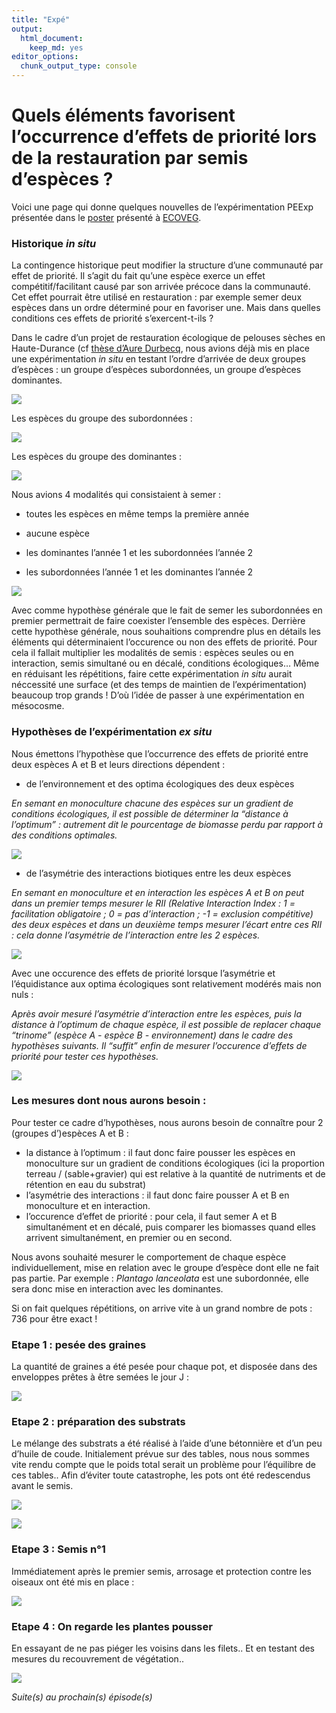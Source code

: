 ```yaml
---
title: "Expé"
output: 
  html_document:
    keep_md: yes
editor_options: 
  chunk_output_type: console
---
```


# Quels éléments favorisent l’occurrence d’effets de priorité lors de la restauration par semis d’espèces ?

Voici une page qui donne quelques nouvelles de l'expérimentation PEExp présentée dans le [poster](https://github.com/RenaudJau/PEExp/blob/main/Poster_ECOVEG_PEExp.pdf) présenté à [ECOVEG](https://www.gembloux.ulg.ac.be/ecoveg15/).

### Historique *in situ*

La contingence historique peut modifier la structure d’une communauté par effet de priorité. Il s’agit du fait qu’une espèce exerce un effet compétitif/facilitant causé par son arrivée précoce dans la communauté. Cet effet pourrait être utilisé en restauration : par exemple semer deux espèces dans un ordre déterminé pour en favoriser une. Mais dans quelles conditions ces effets de priorité s’exercent-t-ils ?

Dans le cadre d'un projet de restauration écologique de pelouses sèches en Haute-Durance (cf [thèse d'Aure Durbecq](https://tel.archives-ouvertes.fr/tel-03638021), nous avions déjà mis en place une expérimentation *in situ* en testant l'ordre d'arrivée de deux groupes d'espèces : un groupe d'espèces subordonnées, un groupe d'espèces dominantes.

![](https://raw.githubusercontent.com/RenaudJau/PEExp/main/reference.jpg)

Les espèces du groupe des subordonnées :

![](https://raw.githubusercontent.com/RenaudJau/PEExp/main/subordonnees.png)

Les espèces du groupe des dominantes :

![](https://raw.githubusercontent.com/RenaudJau/PEExp/main/dominantes.png)

Nous avions 4 modalités qui consistaient à semer :

* toutes les espèces en même temps la première année

* aucune espèce

* les dominantes l'année 1 et les subordonnées l'année 2

* les subordonnées l'année 1 et les dominantes l'année 2

![](https://raw.githubusercontent.com/RenaudJau/PEExp/main/plan_exp.jpg)

Avec comme hypothèse générale que le fait de semer les subordonnées en premier permettrait de faire coexister l'ensemble des espèces. Derrière cette hypothèse générale, nous souhaitions comprendre plus en détails les éléments qui déterminaient l'occurence ou non des effets de priorité. Pour cela il fallait multiplier les modalités de semis : espèces seules ou en interaction, semis simultané ou en décalé, conditions écologiques... Même en réduisant les répétitions, faire cette expérimentation *in situ* aurait néccessité une surface (et des temps de maintien de l'expérimentation) beaucoup trop grands ! D'où l'idée de passer à une expérimentation en mésocosme.

### Hypothèses de l'expérimentation *ex situ*

Nous émettons l’hypothèse que l’occurrence des effets de priorité entre deux espèces A et B et leurs directions dépendent :

* de l’environnement et des optima écologiques des deux espèces 

*En semant en monoculture chacune des espèces sur un gradient de conditions écologiques, il est possible de déterminer la "distance à l'optimum" : autrement dit le pourcentage de biomasse perdu par rapport à des conditions optimales.*

![](https://raw.githubusercontent.com/RenaudJau/PEExp/main/mesure_dist.png)

* de l’asymétrie des interactions biotiques entre les deux espèces

*En semant en monoculture et en interaction les espèces A et B on peut dans un premier temps mesurer le RII (Relative Interaction Index : 1 = facilitation obligatoire ; 0 = pas d'interaction ; -1 = exclusion compétitive) des deux espèces et dans un deuxième temps mesurer l'écart entre ces RII : cela donne l'asymétrie de l'interaction entre les 2 espèces.*

![](https://raw.githubusercontent.com/RenaudJau/PEExp/main/mesure_inter.png)

Avec une occurence des effets de priorité lorsque l'asymétrie et l'équidistance aux optima écologiques sont relativement modérés mais non nuls :

*Après avoir mesuré l'asymétrie d'interaction entre les espèces, puis la distance à l'optimum de chaque espèce, il est possible de replacer chaque "trinome" (espèce A - espèce B - environnement) dans le cadre des hypothèses suivants. Il "suffit" enfin de mesurer l'occurence d'effets de priorité pour tester ces hypothèses.*

![](https://raw.githubusercontent.com/RenaudJau/PEExp/main/hyp_gene.png)

### Les mesures dont nous aurons besoin :

Pour tester ce cadre d'hypothèses, nous aurons besoin de connaître pour 2 (groupes d')espèces A et B :

* la distance à l'optimum : il faut donc faire pousser les espèces en monoculture sur un gradient de conditions écologiques (ici la proportion terreau / (sable+gravier) qui est relative à la quantité de nutriments et de rétention en eau du substrat)
* l'asymétrie des interactions : il faut donc faire pousser A et B en monoculture et en interaction.
* l'occurence d'effet de priorité : pour cela, il faut semer A et B simultanément et en décalé, puis comparer les biomasses quand elles arrivent simultanément, en premier ou en second.

Nous avons souhaité mesurer le comportement de chaque espèce individuellement, mise en relation avec le groupe d'espèce dont elle ne fait pas partie. Par exemple : *Plantago lanceolata* est une subordonnée, elle sera donc mise en interaction avec les dominantes.

Si on fait quelques répétitions, on arrive vite à un grand nombre de pots : 736 pour être exact !

### Etape 1 : pesée des graines

La quantité de graines a été pesée pour chaque pot, et disposée dans des enveloppes prêtes à être semées le jour J :

![](https://raw.githubusercontent.com/RenaudJau/PEExp/main/pesee.png)

### Etape 2 : préparation des substrats

Le mélange des substrats a été réalisé à l'aide d'une bétonnière et d'un peu d'huile de coude. Initialement prévue sur des tables, nous nous sommes vite rendu compte que le poids total serait un problème pour l'équilibre de ces tables.. Afin d'éviter toute catastrophe, les pots ont été redescendus avant le semis.

![](https://raw.githubusercontent.com/RenaudJau/PEExp/main/substrat.png)

![](https://raw.githubusercontent.com/RenaudJau/PEExp/main/ausol.png)

### Etape 3 : Semis n°1

Immédiatement après le premier semis, arrosage et protection contre les oiseaux ont été mis en place :

![](https://raw.githubusercontent.com/RenaudJau/PEExp/main/semis.png)

### Etape 4 : On regarde les plantes pousser

En essayant de ne pas piéger les voisins dans les filets.. Et en testant des mesures du recouvrement de végétation..

![](https://raw.githubusercontent.com/RenaudJau/PEExp/main/suivi1.png)

*Suite(s) au prochain(s) épisode(s)*




